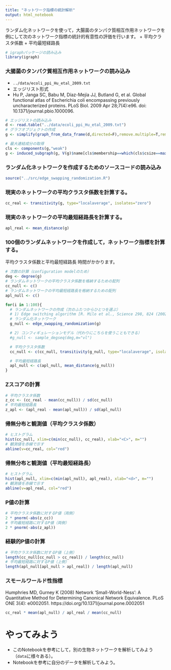 ---
title: "ネットワーク指標の統計解析"
output: html_notebook
---

ランダム化ネットワークを使って，大腸菌のタンパク質相互作用ネットワークを例にして次のネットワーク指標の統計的有意性の評価を行います。
  + 平均クラスタ係数
  + 平均最短経路長

```{r}
# igraphパッケージの読み込み
library(igraph)
```

### 大腸菌のタンパク質相互作用ネットワークの読み込み
  + `../data/ecoli_ppi_Hu_etal_2009.txt`
  + エッジリスト形式
  + Hu P, Janga SC, Babu M, Díaz-Mejía JJ, Butland G, et al. Global functional atlas of Escherichia coli encompassing previously uncharacterized proteins. PLoS Biol. 2009 Apr 28;7(4):e96. doi: 10.1371/journal.pbio.1000096.
  
```{r}
# エッジリストの読み込み
d <- read.table("../data/ecoli_ppi_Hu_etal_2009.txt")
# グラフオブジェクトの作成
g <- simplify(graph_from_data_frame(d,directed=F),remove.multiple=T,remove.loops=T)

# 最大連結成分の取得
cls <- components(g,"weak")
g <- induced_subgraph(g, V(g)$name[cls$membership==which(cls$csize==max(cls$csize))[[1]]])
```

### ランダム化ネットワークを作成するためのソースコードの読み込み
```{r}
source("../src/edge_swapping_randomization.R")
```

### 現実のネットワークの平均クラスタ係数を計算する。
```{r}
cc_real <- transitivity(g, type="localaverage", isolates="zero")
```

### 現実のネットワークの平均最短経路長を計算する。
```{r}
apl_real <- mean_distance(g)
```

### 100個のランダムネットワークを作成して，ネットワーク指標を計算する。
平均クラスタ係数と平均最短経路長
時間がかかります。
```{r}
# 次数の計算（configuration modelのため）
deg <- degree(g)
# ランダムネットワークの平均クラスタ係数を格納するための配列
cc_null <- c()
# ランダムネットワークの平均最短経路長を格納するための配列
apl_null <- c()

for(i in 1:100){
  # ランダムネットワークの作成（次のふたつからひとつを選ぶ）
  # 1) Edge switching algorithm [R. Milo et al., Science 298, 824 (2002)] doi:10.1126/science.298.5594.824
  # ランダム化ネットワーク
  g_null <- edge_swapping_randomization(g)

  # 2) コンフィギュレーションモデル（代わりにこちらを使うこともできる）
  #g_null <- sample_degseq(deg,m="vl")

  # 平均クラスタ係数
  cc_null <- c(cc_null, transitivity(g_null, type="localaverage", isolates="zero"))

  # 平均最短経路長
  apl_null <- c(apl_null, mean_distance(g_null))
}
```

### Zスコアの計算
```{r}
# 平均クラスタ係数
z_cc <- (cc_real - mean(cc_null)) / sd(cc_null)
# 平均最短経路長
z_apl <- (apl_real - mean(apl_null)) / sd(apl_null)
```

### 帰無分布と観測値（平均クラスタ係数）
```{r}
# ヒストグラム
hist(cc_null, xlim=c(min(cc_null), cc_real), xlab="<C>", m="")
# 観測値を赤線で示す
abline(v=cc_real, col="red")
```
### 帰無分布と観測値（平均最短経路長）
```{r}
# ヒストグラム
hist(apl_null, xlim=c(min(apl_null), apl_real), xlab="<d>", m="")
# 観測値を赤線で示す
abline(v=apl_real, col="red")
```

### P値の計算
```{r}
# 平均クラスタ係数に対するP値（両側）
2 * pnorm(-abs(z_cc))
# 平均最短経路に対するP値（両側）
2 * pnorm(-abs(z_apl))
```

### 経験的P値の計算
```{r}
# 平均クラスタ係数に対するP値（上側）
length(cc_null[cc_null > cc_real]) / length(cc_null)
# 平均最短経路に対するP値（上側）
length(apl_null[apl_null > apl_real]) / length(apl_null)
```

### スモールワールド性指標
Humphries MD, Gurney K (2008) Network ‘Small-World-Ness’: A Quantitative Method for Determining Canonical Network Equivalence. PLoS ONE 3(4): e0002051. https://doi.org/10.1371/journal.pone.0002051

```{r}
cc_real * mean(apl_null) / apl_real / mean(cc_null)
```

# やってみよう
  + このNotebookを参考にして，別の生物ネットワークを解析してみよう（``data``に様々ある）。
  + Notebookを参考に自分のデータを解析してみよう。
  